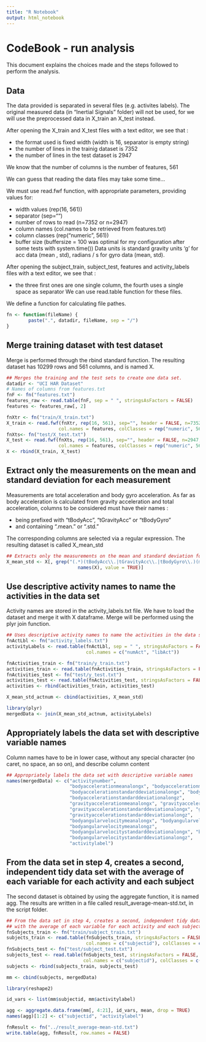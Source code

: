 ```yaml
---
title: "R Notebook"
output: html_notebook
---
```



# CodeBook - run analysis
This document explains the choices made and the steps followed to perform the analysis.

## Data
The data provided is separated in several files (e.g. activites labels).
The original measured data (in "Inertial Signals" folder) will not be used, for we will use the preprocessed data in X_train an X_test instead.

After opening the X_train and X_test files with a text editor, we see that :

- the format used is fixed width (width is 16, separator is empty string)
- the number of lines in the trainig dataset is 7352
- the number of lines in the test dataset is 2947

We know that the number of columns is the number of features, 561

We can guess that reading the data files may take some time...

We must use read.fwf function, with appropriate parameters, providing values for:

- width values (rep(16, 561))
- separator (sep="")
- number of rows to read (n=7352 or n=2947)
- column names (col.names to be retrieved from features.txt)
- column classes (rep("numeric", 561))
- buffer size (buffersize = 100 was optimal for my configuration after some tests with system.time())
Data units is standard gravity units 'g' for acc data (mean , std), radians / s for gyro data (mean, std).

After opening the subject_train, subject_test, features and activity_labels files with a text editor, we see that :

- the three first ones are one single column, the fourth uses a single space as separator
We can use read.table function for these files.

We define a function for calculating file pathes.
```r
fn <- function(fileName) {
        paste(".", datadir, fileName, sep = "/")
}
```

## Merge training dataset with test dataset
Merge is performed through the rbind standard function.
The resulting dataset has 10299 rows and 561 columns, and is named X.
```r
## Merges the training and the test sets to create one data set.
datadir <- "UCI HAR Dataset"
# Names of columns from features.txt
fnF <- fn("features.txt")
features_raw <- read.table(fnF, sep = " ", stringsAsFactors = FALSE)
features <- features_raw[, 2]

fnXtr <- fn("train/X_train.txt")
X_train <- read.fwf(fnXtr, rep(16, 561), sep="", header = FALSE, n=7352, row.names = NULL,
                   col.names = features, colClasses = rep("numeric", 561), buffersize = 100)
fnXts<- fn("test/X_test.txt")
X_test <- read.fwf(fnXts, rep(16, 561), sep="", header = FALSE, n=2947, row.names = NULL,
                   col.names = features, colClasses = rep("numeric", 561), buffersize = 100)
X <- rbind(X_train, X_test)
```


## Extract only the measurements on the mean and standard deviation for each measurement
Measurements are total acceleration and body gyro acceleration.
As far as body acceleration is calculated from gravity acceleration and total acceleration, columns to be considered must have their names :

- being prefixed with "tBodyAcc", "tGravityAcc" or "tBodyGyro"
- and containing ".mean." or ".std."

The corresponding columns are selected via a regular expression. The resulting dataset is called X_mean_std
```r
## Extracts only the measurements on the mean and standard deviation for each measurement
X_mean_std <- X[, grep("(.*)(tBodyAcc\\.|tGravityAcc\\.|tBodyGyro\\.)(mean|std)(.*)",
                          names(X), value = TRUE)]
```


## Use descriptive activity names to name the activities in the data set
Activity names are stored in the activity_labels.txt file.
We have to load the dataset and merge it with X dataframe.
Merge will be performed using the plyr join function.
```r
## Uses descriptive activity names to name the activities in the data set
fnActLbl <- fn("activity_labels.txt")
activityLabels <- read.table(fnActLbl, sep = " ", stringsAsFactors = FALSE,
                             col.names = c("numAct", "libAct"))

fnActivities_train <- fn("train/y_train.txt")
activities_train <- read.table(fnActivities_train, stringsAsFactors = FALSE, col.names = c("numAct"))
fnActivities_test <- fn("test/y_test.txt")
activities_test <- read.table(fnActivities_test, stringsAsFactors = FALSE, col.names = c("numAct"))
activities <- rbind(activities_train, activities_test)

X_mean_std_actnum <- cbind(activities, X_mean_std)

library(plyr)
mergedData <- join(X_mean_std_actnum, activityLabels)
```

## Appropriately labels the data set with descriptive variable names
Column names have to be in lower case, without any special character (no caret, no space, an so on), and describe column content
```r
## Appropriately labels the data set with descriptive variable names
names(mergedData) <- c("activitynumber",
                       "bodyaccelerationmeanalongx", "bodyaccelerationmeanalongy", "bodyaccelerationmeanalongz",
                       "bodyaccelerationstandarddeviationalongx", "bodyaccelerationstandarddeviationalongy",
                       "bodyaccelerationstandarddeviationalongz",
                       "gravityaccelerationmeanalongx", "gravityaccelerationmeanalongy", "gravityaccelerationmeanalongz",
                       "gravityaccelerationstandarddeviationalongx", "gravityaccelerationstandarddeviationalongy",
                       "gravityaccelerationstandarddeviationalongz",
                       "bodyangularvelocitymeanalongx", "bodyangularvelocitymeanalongy",
                       "bodyangularvelocitymeanalongz",
                       "bodyangularvelocitystandarddeviationalongx", "bodyangularvelocitystandarddeviationalongy",
                       "bodyangularvelocitystandarddeviationalongz",
                       "activitylabel")
```


## From the data set in step 4, creates a second, independent tidy data set with the average of each variable for each activity and each subject
The second dataset is obtained by using the aggregate function, it is named agg.
The results are written in a file called result_average-mean-std.txt, in the script folder.
```r
## From the data set in step 4, creates a second, independent tidy data set
## with the average of each variable for each activity and each subject
fnSubjects_train <- fn("train/subject_train.txt")
subjects_train <- read.table(fnSubjects_train, stringsAsFactors = FALSE,
                             col.names = c("subjectid"), colClasses = c("integer"))
fnSubjects_test <- fn("test/subject_test.txt")
subjects_test <- read.table(fnSubjects_test, stringsAsFactors = FALSE,
                            col.names = c("subjectid"), colClasses = c("integer"))
subjects <- rbind(subjects_train, subjects_test)

mm <- cbind(subjects, mergedData)

library(reshape2)

id_vars <- list(mm$subjectid, mm$activitylabel)

agg <- aggregate.data.frame(mm[, 4:21], id_vars, mean, drop = TRUE)
names(agg)[1:2] <- c("subjectid", "activitylabel")

fnResult <- fn("../result_average-mean-std.txt")
write.table(agg, fnResult, row.names = FALSE)
```


